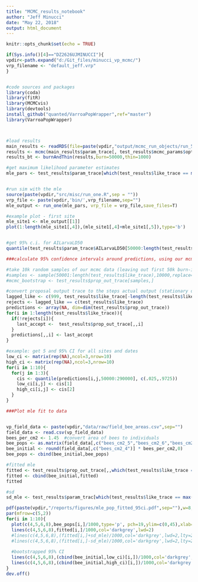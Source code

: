 ```yaml
---
title: "MCMC_results_notebook"
author: "Jeff Minucci"
date: "May 22, 2018"
output: html_document
---
```


```r
knitr::opts_chunk$set(echo = TRUE)
```

```r
if(Sys.info()[4]=="DZ2626UJMINUCCI"){
vpdir<-path.expand("d:/Git_files/minucci_vp_mcmc/")
vrp_filename <- "default_jeff.vrp"
}


#code sources and packages
library(coda)
library(fitR)
library(MCMCvis)
library(devtools)
install_github("quanted/VarroaPopWrapper",ref="master")
library(VarroaPopWrapper)



#load results
main_results <- readRDS(file=paste(vpdir,"output/mcmc_run_objects/run_5_11_18_p4.rds",sep = ""))
results <- mcmc(main_results$param_trace[, test_results$mcmc_params$optimize_vars[["names"]]])
results_bt <- burnAndThin(results,burn=50000,thin=1000)
```



```r
#get maximum likelihood parameter estimates
mle_pars <- test_results$param_trace[which(test_results$like_trace == max(test_results$like_trace)),][1,][names(mle_pars) != "sd"]


#run sim with the mle
source(paste(vpdir,"src/misc/run_one.R",sep = "")) 
vrp_file <- paste(vpdir,'bin/',vrp_filename,sep="")
mle_output <- run_one(mle_pars, vrp_file = vrp_file,save_files=T)

#example plot - first site
mle_site1 <- mle_output[[1]]
plot(1:length(mle_site1[,4]),(mle_site1[,4]+mle_site1[,5]),type='b')


#get 95% c.i. for AILarvaLD50
quantile(test_results$param_trace$AILarvaLD50[50000:length(test_results$like_trace)], c(.025,.975))

```

```r
###calculate 95% confidence intervals around predictions, using our mcmc samples

#take 10k random samples of our mcmc data (leaving out first 50k burn-in)
#samples <- sample(50001:length(test_results$like_trace),10000,replace=F)
#mcmc_bootstrap <- test_results$prop_out_trace[samples,]

#convert proposal output trace to the steps actual output (stationary distribution)
lagged_like <- c(999, test_results$like_trace[-length(test_results$like_trace)])
rejects <- lagged_like == c(test_results$like_trace)
predictions <- array(NA, dim=dim(test_results$prop_out_trace))
for(i in 1:length(test_results$like_trace)){
  if(!rejects[i]){
    last_accept <-  test_results$prop_out_trace[,,i]
  }
  predictions[,,i] <- last_accept
}

#example: get 5 and 95% CI for all sites and dates
low_ci <- matrix(rep(NA),ncol=3,nrow=10)
high_ci <- matrix(rep(NA),ncol=3,nrow=10)
for(i in 1:10){
  for(j in 1:3){
    cis <- quantile(predictions[i,j,50000:290000], c(.025,.9725))
    low_ci[i,j] <- cis[1]
    high_ci[i,j] <- cis[2]
  }
}

```

```r
###Plot mle fit to data


vp_field_data <- paste(vpdir,"data/raw/field_bee_areas.csv",sep="")
field_data <- read.csv(vp_field_data)
bees_per_cm2 <- 1.45  #convert area of bees to individuals  
bee_pops <- as.matrix(field_data[,c("bees_cm2_5","bees_cm2_6","bees_cm2_8")]) * bees_per_cm2 
bee_initial <- round(field_data[,c("bees_cm2_4")] * bees_per_cm2,0)
bee_pops <- cbind(bee_initial,bee_pops)

#fitted mle
fitted <- test_results$prop_out_trace[,,which(test_results$like_trace == max(test_results$like_trace))[1]]
fitted <- cbind(bee_initial,fitted)
fitted

#sd
sd_mle <- test_results$param_trac[which(test_results$like_trace == max(test_results$like_trace))[1],"sd"][1]

pdf(paste(vpdir,"/reports/figures/mle_pop_fitted_95ci.pdf",sep=""),w=8,h=14)
par(mfrow=c(5,2))
for(i in 1:10){
  plot(c(4,5,6,8),bee_pops[i,]/1000,type='p', pch=19,ylim=c(0,45),xlab="Month of year",ylab="# of bees (1000s)")
  lines(c(4,5,6,8),fitted[i,]/1000,col='darkgrey',lwd=2)
  #lines(c(4,5,6,8),(fitted[i,]+sd_mle)/1000,col='darkgrey',lwd=2,lty=2)
  #lines(c(4,5,6,8),(fitted[i,]-sd_mle)/1000,col='darkgrey',lwd=2,lty=2)
  
  #bootstrapped 95% CI
  lines(c(4,5,6,8),(cbind(bee_initial,low_ci)[i,])/1000,col='darkgrey',lwd=2,lty=2)
  lines(c(4,5,6,8),(cbind(bee_initial,high_ci)[i,])/1000,col='darkgrey',lwd=2,lty=2)
}
dev.off()

```


